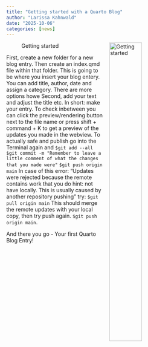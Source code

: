 ```yaml
---
title: "Getting started with a Quarto Blog"
author: "Larissa Kahnwald"
date: "2025-10-06"
categories: [news]
---
```

![Getting started](patrick-tomasso-Oaqk7qqNh_c-unsplash.jpg){style="float:right; width:45%; margin:0 0 1rem 1rem;"}

First, create a new folder for a new blog entry. Then create an index.qmd file within that folder. This is going to be where you insert your blog entery. You can add title, author, date and assign a category. There are more options howe
Second, add your text and adjust the title etc. In short: make your entry.
To check inbetween you can click the preview/rendering button next to the file name or press shift + command + K to get a preview of the updates you made in the webview.
To actually safe and publish go into the Terminal again and 
`$git add --all`
`$git commit -m "Remember to leave a little comment of what the changes that you made were"`
`$git push origin main`
In case of this error: "Updates were rejected because the remote contains work that you do hint: not have locally. This is usually caused by another repository pushing" try:
`$git pull origin main` This should merge the remote updates with your local copy, then try push again.
`$git push origin main`.

And there you go - Your first Quarto Blog Entry!